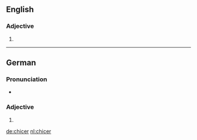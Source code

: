 ==English==

===Adjective===
{{head|en|adjective comparative form}}

# {{en-comparative of|chic}}

----

==German==

===Pronunciation===
* {{audio|De-chicer.ogg|Audio|lang=de}}

===Adjective===
{{head|de|adjective form}}

# {{comparative of|chic|lang=de}}

[[de:chicer]]
[[nl:chicer]]